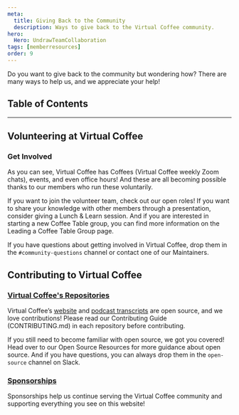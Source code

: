 ```yaml
---
meta:
  title: Giving Back to the Community
  description: Ways to give back to the Virtual Coffee community.
hero:
  Hero: UndrawTeamCollaboration
tags: [memberresources]
order: 9
---
```



<TextContainer background="light" showBackToTopLink={false}>

<LeadText>

Do you want to give back to the community but wondering how? There are many ways to help us, and we appreciate your help!

</LeadText>

</TextContainer>

## Table of Contents

<TextContainer>

---

## Volunteering at Virtual Coffee

### <Link to="/resources/virtual-coffee-handbook/get-involved">Get Involved</Link>

As you can see, Virtual Coffee has Coffees (Virtual Coffee weekly Zoom chats), events, and even office hours! And these are all becoming possible thanks to our members who run these voluntarily.

If you want to join the volunteer team, check out <Link to="/resources/virtual-coffee-handbook/get-involved/paths-to-leadership">our open roles</Link>! If you want to share your knowledge with other members through a presentation, consider giving a <Link to="/resources/virtual-coffee-handbook/guides-to-virtual-coffee/lunch-and-learns">Lunch & Learn</Link> session. And if you are interested in starting a new Coffee Table group, you can find more information on the <Link to="/resources/virtual-coffee-handbook/get-involved/leading-coffee-table-groups">Leading a Coffee Table Group</Link> page.

If you have questions about getting involved in Virtual Coffee, drop them in the `#community-questions` channel or contact one of our <Link to="/members">Maintainers</Link>.

## Contributing to Virtual Coffee

### [Virtual Coffee's Repositories](https://github.com/Virtual-Coffee)

Virtual Coffee’s [website](https://github.com/Virtual-Coffee/virtualcoffee.io) and [podcast transcripts](https://github.com/Virtual-Coffee/podcast-transcripts) are open source, and we love contributions! Please read our Contributing Guide (CONTRIBUTING.md) in each repository before contributing.

If you still need to become familiar with open source, we got you covered! Head over to our <Link to="/resources/developer-resources/open-source">Open Source Resources</Link> for more guidance about open source. And if you have questions, you can always drop them in the `open-source` channel on Slack.

### [Sponsorships](https://github.com/sponsors/Virtual-Coffee)

Sponsorships help us continue serving the Virtual Coffee community and supporting everything you see on this website!

</TextContainer>
